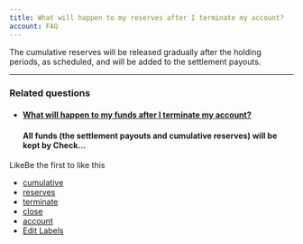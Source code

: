 ```yaml
---
title: What will happen to my reserves after I terminate my account?
account: FAQ 
---
```

The cumulative reserves will be released gradually after the holding periods, as scheduled, and will be added to the settlement payouts.

* * *

### Related questions

*   #### [What will happen to my funds after I terminate my account?](/pages/viewpage.action?pageId=721212)
    
    #### All funds (the settlement payouts and cumulative reserves) will be kept by Check...
    

LikeBe the first to like this

*   [cumulative](/label/FAQ/cumulative)
*   [reserves](/label/FAQ/reserves)
*   [terminate](/label/FAQ/terminate)
*   [close](/label/FAQ/close)
*   [account](/label/FAQ/account)
*   [Edit Labels](# "Edit Labels (Type 'l')")




